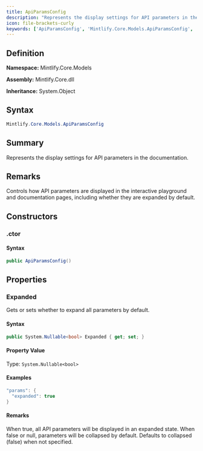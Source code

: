 ```yaml
---
title: ApiParamsConfig
description: "Represents the display settings for API parameters in the documentation."
icon: file-brackets-curly
keywords: ['ApiParamsConfig', 'Mintlify.Core.Models.ApiParamsConfig', 'Mintlify.Core.Models', 'class', 'System.Object']
---
```


## Definition

**Namespace:** Mintlify.Core.Models

**Assembly:** Mintlify.Core.dll

**Inheritance:** System.Object

## Syntax

```csharp
Mintlify.Core.Models.ApiParamsConfig
```

## Summary

Represents the display settings for API parameters in the documentation.

## Remarks

Controls how API parameters are displayed in the interactive playground
            and documentation pages, including whether they are expanded by default.

## Constructors

### .ctor

#### Syntax

```csharp
public ApiParamsConfig()
```

## Properties

### Expanded

Gets or sets whether to expand all parameters by default.

#### Syntax

```csharp
public System.Nullable<bool> Expanded { get; set; }
```

#### Property Value

Type: `System.Nullable<bool>`

#### Examples

```csharp
"params": {
  "expanded": true
}
```

#### Remarks

When true, all API parameters will be displayed in an expanded state.
            When false or null, parameters will be collapsed by default.
            Defaults to collapsed (false) when not specified.


